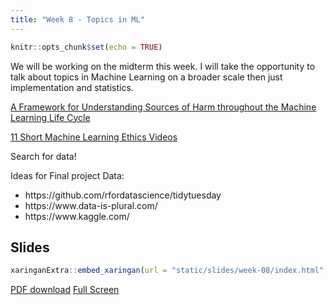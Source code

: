 ```yaml
---
title: "Week 8 - Topics in ML"
---
```


```r
knitr::opts_chunk$set(echo = TRUE)
```

We will be working on the midterm this week. I will take the opportunity to talk about topics in Machine Learning on a broader scale then just implementation and statistics.

[A Framework for Understanding Sources of Harm throughout the Machine Learning Life Cycle](https://arxiv.org/abs/1901.10002)

[11 Short Machine Learning Ethics Videos](https://www.youtube.com/playlist?list=PLtmWHNX-gukIU6V33Bc8eP8OD41I4GywR)

Search for data!

Ideas for Final project Data:

- https://github.com/rfordatascience/tidytuesday
- https://www.data-is-plural.com/
- https://www.kaggle.com/


## Slides


```r
xaringanExtra::embed_xaringan(url = "static/slides/week-08/index.html", ratio = "16:9")
```

[PDF download](static/slides/week-08/week-08.pdf) [Full Screen](static/slides/week-08/index.html)


